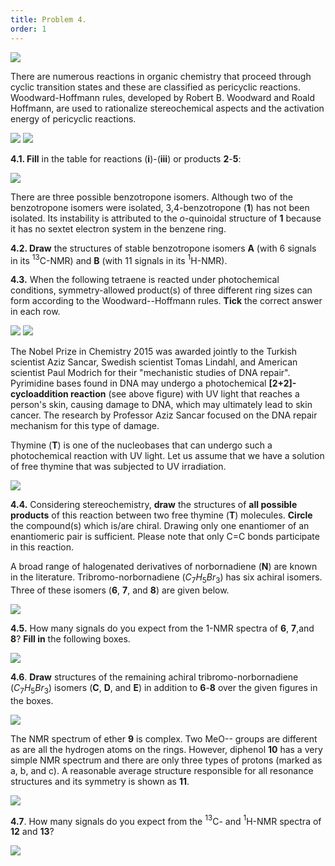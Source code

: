 ```yaml
---
title: Problem 4.
order: 1
---
```


<img src="https://imgur.com/VxIiS5A.png"/>

There are numerous reactions in organic chemistry that proceed through cyclic transition states and these are classified as pericyclic reactions. Woodward-Hoffmann rules, developed by Robert B. Woodward and Roald Hoffmann, are used to rationalize stereochemical aspects and the activation energy of pericyclic reactions.

<img src="https://imgur.com/eyIokaW.png"/>

<img src="https://imgur.com/EtFAygd.png"/>

**4.1. Fill** in the table for reactions (**i**)-(**iii**) or products **2**-**5**:

<img src="https://imgur.com/ngRmZW7.png"/>

There are three possible benzotropone isomers. Although two of the benzotropone isomers were isolated, 3,4-benzotropone (**1**) has not been isolated. Its instability is attributed to the *o*-quinoidal structure of **1** because it has no sextet electron system in the benzene ring.

**4.2. Draw** the structures of stable benzotropone isomers **A** (with 6 signals in its ${}^{13}$C-NMR) and **B** (with 11 signals in its ${}^{1}$H-NMR).

**4.3.** When the following tetraene is reacted under photochemical conditions, symmetry-allowed product(s) of three different ring sizes can form according to the Woodward--Hoffmann rules. **Tick** the correct answer in each row.

<img src="https://imgur.com/pFfFBYz.png"/>

<img src="https://imgur.com/u0BoEuN.png"/>

The Nobel Prize in Chemistry 2015 was awarded jointly to the Turkish scientist Aziz Sancar, Swedish scientist Tomas Lindahl, and American scientist Paul Modrich for their "mechanistic studies of DNA repair". Pyrimidine bases found in DNA may undergo a photochemical **[2+2]-cycloaddition reaction** (see above figure) with UV light that reaches a person's skin, causing damage to DNA, which may ultimately lead to skin cancer. The research by Professor Aziz Sancar focused on the DNA repair mechanism for this type of damage.

Thymine (**T**) is one of the nucleobases that can undergo such a photochemical reaction with UV light. Let us assume that we have a solution of free thymine that was subjected to UV irradiation.

<img src="https://imgur.com/mMHxMEc.png"/>

**4.4.** Considering stereochemistry, **draw** the structures of **all possible products** of this reaction between two free thymine (**T**) molecules. **Circle** the compound(s) which is/are chiral. Drawing only one enantiomer of an enantiomeric pair is sufficient. Please note that only C=C bonds participate in this reaction.

A broad range of halogenated derivatives of norbornadiene (**N**) are known in the literature. Tribromo-norbornadiene ($C_{7}H_{5}Br_{3}$)  has six achiral isomers. Three of these isomers (**6**, **7**, and **8**) are given below.

<img src="https://imgur.com/K5HD7HV.png"/>

**4.5.** How many signals do you expect from the ${}{1}$-NMR spectra of **6**, **7**,and **8**? **Fill in** the following boxes.

<img src="https://imgur.com/qyYpNUy.png"/>

**4.6**. **Draw** structures of the remaining achiral tribromo-norbornadiene ($C_{7}H_{5}Br_{3}$) isomers (**C**, **D**, and **E**) in addition to **6**-**8** over the given figures in the boxes.

<img src="https://imgur.com/3qklB0G.png"/>

The NMR spectrum of ether **9** is complex. Two MeO-- groups are different as are all the hydrogen atoms on the rings. However, diphenol **10** has a very simple NMR spectrum and there are only three types of protons (marked as a, b, and c). A reasonable average structure responsible for all resonance structures and its symmetry is shown as **11**.

<img src="https://imgur.com/Cplng4x.png"/>

**4.7**. How many signals do you expect from the ${}^{13}$C- and ${}^{1}$H-NMR spectra of **12** and **13**?

<img src="https://imgur.com/h3xa6SS.png"/>
